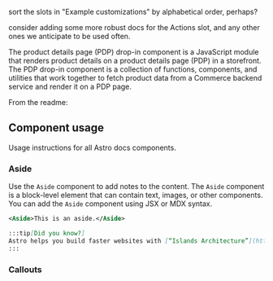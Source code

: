 sort the slots in "Example customizations" by alphabetical order, perhaps?

consider adding some more robust docs for the Actions slot, and any other ones we anticipate to be used often.

The product details page (PDP) drop-in component is a JavaScript module that renders product details on a product details page (PDP) in a storefront. The PDP drop-in component is a collection of functions, components, and utilities that work together to fetch product data from a Commerce backend service and render it on a PDP page.

From the readme:

## Component usage

Usage instructions for all Astro docs components.

### Aside

Use the `Aside` component to add notes to the content. The `Aside` component is a block-level element that can contain text, images, or other components. You can add the `Aside` component using JSX or MDX syntax.

```xml
<Aside>This is an aside.</Aside>
```

```md
:::tip[Did you know?]
Astro helps you build faster websites with [“Islands Architecture”](https://docs.astro.build/en/concepts/islands/).
:::
```

### Callouts
